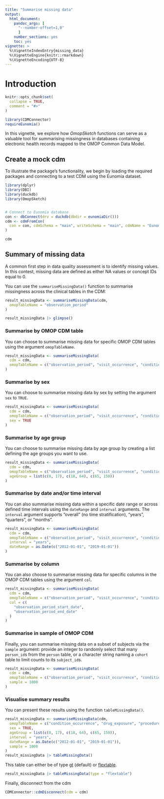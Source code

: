 ```yaml
---
title: "Summarise missing data"
output: 
  html_document:
    pandoc_args: [
      "--number-offset=1,0"
      ]
    number_sections: yes
    toc: yes
vignette: >
  %\VignetteIndexEntry{missing_data}
  %\VignetteEngine{knitr::rmarkdown}
  %\VignetteEncoding{UTF-8}
---
```


# Introduction

```r
knitr::opts_chunk$set(
  collapse = TRUE,
  comment = "#>"
)

library(CDMConnector)
requireEunomia()
```

In this vignette, we explore how *OmopSketch* functions can serve as a valuable tool for summarising missingness in databases containing electronic health records mapped to the OMOP Common Data Model.

## Create a mock cdm

To illustrate the package’s functionality, we begin by loading the required packages and connecting to a test CDM using the Eunomia dataset.

```r
library(dplyr)
library(DBI)
library(duckdb)
library(OmopSketch)


# Connect to Eunomia database
con <- dbConnect(drv = duckdb(dbdir = eunomiaDir()))
cdm <- cdmFromCon(
  con = con, cdmSchema = "main", writeSchema = "main", cdmName = "Eunomia"
)

cdm
```

## Summary of missing data

A common first step in data quality assessment is to identify missing values. In this contest, missing data are defined as either NA values or concept IDs equal to 0.

You can use the `summariseMissingData()` function to summarise missingness across the clinical tables in the CDM:

```r
result_missingData <- summariseMissingData(cdm,
  omopTableName = "observation_period"
)

result_missingData |> glimpse()
```

### Summarise by OMOP CDM table

You can choose to summarise missing data for specific OMOP CDM tables using the argument `omopTableName`.

```r
result_missingData <- summariseMissingData(
  cdm = cdm,
  omopTableName = c("observation_period", "visit_occurrence", "condition_occurrence", "drug_exposure", "procedure_occurrence", "device_exposure", "measurement", "observation", "death")
)
```

### Summarise by sex

You can choose to summarise missing data by sex by setting the argument `sex` to `TRUE`.

```r
result_missingData <- summariseMissingData(
  cdm = cdm,
  omopTableName = c("observation_period", "visit_occurrence", "condition_occurrence", "drug_exposure", "procedure_occurrence", "device_exposure", "measurement", "observation", "death"),
  sex = TRUE
)
```

### Summarise by age group

You can choose to summarise missing data by age group by creating a list defining the age groups you want to use.

```r
result_missingData <- summariseMissingData(
  cdm = cdm,
  omopTableName = c("observation_period", "visit_occurrence", "condition_occurrence", "drug_exposure", "procedure_occurrence", "device_exposure", "measurement", "observation", "death"),
  ageGroup = list(c(0, 17), c(18, 64), c(65, 150))
)
```

### Summarise by date and/or time interval

You can also summarise missing data within a specific date range or across defined time intervals using the `dateRange` and `interval` arguments. The `interval` argument supports "overall" (no time stratification), "years", "quarters", or "months".

```r
result_missingData <- summariseMissingData(
  cdm = cdm,
  omopTableName = c("observation_period", "visit_occurrence", "condition_occurrence", "drug_exposure", "procedure_occurrence", "device_exposure", "measurement", "observation", "death"),
  interval = "years",
  dateRange = as.Date(c("2012-01-01", "2019-01-01"))
)
```

### Summarise by column

You can also choose to summarise missing data for specific columns in the OMOP CDM tables using the argument `col`.

```r
result_missingData <- summariseMissingData(
  cdm = cdm,
  omopTableName = c("observation_period", "visit_occurrence", "condition_occurrence", "drug_exposure", "procedure_occurrence", "device_exposure", "measurement", "observation", "death"),
  col = c(
    "observation_period_start_date",
    "observation_period_end_date"
  )
)
```

### Summarise in sample of OMOP CDM

Finally, you can summarise missing data on a subset of subjects via the `sample` argument: provide an integer to randomly select that many `person_id`s from the `person` table, or a character string naming a `cohort` table to limit counts to its `subject_id`s.

```r
result_missingData <- summariseMissingData(
  cdm = cdm,
  omopTableName = c("observation_period", "visit_occurrence", "condition_occurrence", "drug_exposure", "procedure_occurrence", "device_exposure", "measurement", "observation", "death"),
  sample = 1000
)
```

### Visualise summary results

You can present these results using the function `tableMissingData()`.

```r
result_missingData <- summariseMissingData(cdm,
  omopTableName = c("condition_occurrence", "drug_exposure", "procedure_occurrence"),
  sex = TRUE,
  ageGroup = list(c(0, 17), c(18, 64), c(65, 150)),
  interval = "years",
  dateRange = as.Date(c("2012-01-01", "2019-01-01")),
  sample = 1000
)
result_missingData |> tableMissingData()
```

This table can either be of type [gt](https://gt.rstudio.com/) (default) or [flextable](https://davidgohel.github.io/flextable/).

```r
result_missingData |> tableMissingData(type = "flextable")
```

Finally, disconnect from the cdm

```r
CDMConnector::cdmDisconnect(cdm = cdm)
```
